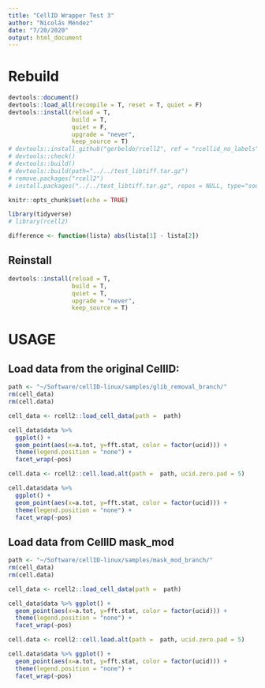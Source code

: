 ```yaml
---
title: "CellID Wrapper Test 3"
author: "Nicolás Méndez"
date: "7/20/2020"
output: html_document
---
```


# Rebuild

```r
devtools::document()
devtools::load_all(recompile = T, reset = T, quiet = F)
devtools::install(reload = T, 
                  build = T,
                  quiet = F,
                  upgrade = "never",
                  keep_source = T)
# devtools::install_github("gerbeldo/rcell2", ref = "rcellid_no_labels")
# devtools::check()
# devtools::build()
# devtools::build(path="../../test_libtiff.tar.gz")
# remove.packages("rcell2")
# install.packages("../../test_libtiff.tar.gz", repos = NULL, type="source", clean = TRUE)
```

```r
knitr::opts_chunk$set(echo = TRUE)

library(tidyverse)
# library(rcell2)

difference <- function(lista) abs(lista[1] - lista[2])
```

## Reinstall

```r
devtools::install(reload = T,
                  build = T,
                  quiet = T,
                  upgrade = "never",
                  keep_source = T)
```


# USAGE

## Load data from the original CellID:

```r
path <- "~/Software/cellID-linux/samples/glib_removal_branch/"
rm(cell_data)
rm(cell.data)
```


```r
cell_data <- rcell2::load_cell_data(path =  path)

cell_data$data %>% 
  ggplot() + 
  geom_point(aes(x=a.tot, y=fft.stat, color = factor(ucid))) + 
  theme(legend.position = "none") +
  facet_wrap(~pos)
```


```r
cell.data <- rcell2::cell.load.alt(path =  path, ucid.zero.pad = 5)

cell.data$data %>% 
  ggplot() + 
  geom_point(aes(x=a.tot, y=fft.stat, color = factor(ucid))) + 
  theme(legend.position = "none") +
  facet_wrap(~pos)
```

## Load data from CellID mask_mod

```r
path <- "~/Software/cellID-linux/samples/mask_mod_branch/"
rm(cell_data)
rm(cell.data)
```


```r
cell_data <- rcell2::load_cell_data(path =  path)

cell_data$data %>% ggplot() + 
  geom_point(aes(x=a.tot, y=fft.stat, color = factor(ucid))) + 
  theme(legend.position = "none") +
  facet_wrap(~pos)
```


```r
cell.data <- rcell2::cell.load.alt(path =  path, ucid.zero.pad = 5)

cell.data$data %>% ggplot() + 
  geom_point(aes(x=a.tot, y=fft.stat, color = factor(ucid))) + 
  theme(legend.position = "none") +
  facet_wrap(~pos)
```

